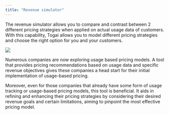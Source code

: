```yaml
---
title: "Revenue simulator"
---
```


The revenue simulator allows you to compare and contrast between 2 different pricing strategies when applied on actual usage data of customers. With this capability, Togai allows you to model different pricing strategies and choose the right option for you and your customers.

<Frame caption="Revenue simulator flow">
  <img src="/docs/images/revenue-simulator.png" />
</Frame>

Numerous companies are now exploring usage based pricing models. A tool that provides pricing recommendations based on usage data and specific revenue objectives gives these companies a head start for their initial implementation of usage-based pricing.

Moreover, even for those companies that already have some form of usage tracking or usage-based pricing models, this tool is beneficial. It aids in refining and enhancing their pricing strategies by considering their desired revenue goals and certain limitations, aiming to pinpoint the most effective pricing model.